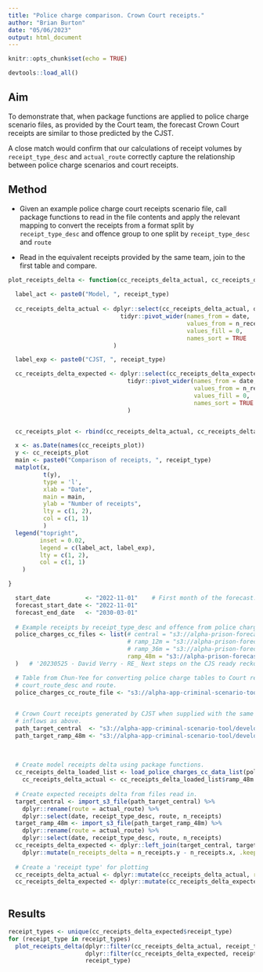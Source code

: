 ```yaml
---
title: "Police charge comparison. Crown Court receipts."
author: "Brian Burton"
date: "05/06/2023"
output: html_document
---
```


```r
knitr::opts_chunk$set(echo = TRUE)

devtools::load_all()
```

## Aim

To demonstrate that, when package functions are applied to police charge
scenario files, as provided by the Court team, the forecast Crown Court receipts
are similar to those predicted by the CJST.

A close match would confirm that our calculations of receipt volumes by
`receipt_type_desc` and `actual_route` correctly capture the relationship
between police charge scenarios and court receipts.


## Method

* Given an example police charge court receipts scenario file, call package
  functions to read in the file contents and apply the
  relevant mapping to convert the receipts from a format split by
  `receipt_type_desc` and offence group to one split by `receipt_type_desc` and
  `route`
  
* Read in the equivalent receipts provided by the same team, join to the first
  table and compare.
  

```r

plot_receipts_delta <- function(cc_receipts_delta_actual, cc_receipts_delta_expected, receipt_type) {
  
  label_act <- paste0("Model, ", receipt_type)
  
  cc_receipts_delta_actual <- dplyr::select(cc_receipts_delta_actual, date, n_receipts_delta) %>%
                                tidyr::pivot_wider(names_from = date,
                                                   values_from = n_receipts_delta,
                                                   values_fill = 0,
                                                   names_sort = TRUE
                              )

  label_exp <- paste0("CJST, ", receipt_type)

  cc_receipts_delta_expected <- dplyr::select(cc_receipts_delta_expected, date, n_receipts_delta) %>%
                                  tidyr::pivot_wider(names_from = date,
                                                     values_from = n_receipts_delta,
                                                     values_fill = 0,
                                                     names_sort = TRUE
                                  )


  cc_receipts_plot <- rbind(cc_receipts_delta_actual, cc_receipts_delta_expected)

  x <- as.Date(names(cc_receipts_plot))
  y <- cc_receipts_plot
  main <- paste0("Comparison of receipts, ", receipt_type)
  matplot(x,
          t(y),
          type = 'l',
          xlab = "Date",
          main = main,
          ylab = "Number of receipts",
          lty = c(1, 2),
          col = c(1, 1)
          )
  legend("topright",
         inset = 0.02,
         legend = c(label_act, label_exp),
         lty = c(1, 2),
         col = c(1, 1)
    )

}

```

```r

  start_date          <- "2022-11-01"    # First month of the forecast. Used for verifying inputs.
  forecast_start_date <- "2022-11-01"
  forecast_end_date   <- "2030-03-01"
  
  # Example receipts by receipt_type_desc and offence from police charge scenarios.
  police_charges_cc_files <- list(# central = "s3://alpha-prison-forecasting-data/prisons-ready-reckoner/prisonsreadyreckoner/test-files/test-police-demand-scenarios/April23_mid_pandemic_real_for_ready_reckoner.csv", # Records the total number of Crown Court receipts used as a baseline in the April 2023 projections. Includes background values from various sources, and an increase in charge numbers over a 24-month period.
                                  # ramp_12m = "s3://alpha-prison-forecasting-data/prisons-ready-reckoner/prisonsreadyreckoner/test-files/test-police-demand-scenarios/April23_mid_pandemic_real_12m_ramp_for_ready_reckoner.csv", # Records how Crown Court receipts would change if police charge numbers were increased over a 12-month period instead of over a 24-month period. Records differences relative to the values in April23_mid_pandemic_real_for_ready_reckoner.csv.
                                  # ramp_36m = "s3://alpha-prison-forecasting-data/prisons-ready-reckoner/prisonsreadyreckoner/test-files/test-police-demand-scenarios/April23_mid_pandemic_real_36m_ramp_for_ready_reckoner.csv", # Records how Crown Court receipts would change if police charge numbers were increased over a 36-month period instead of over a 24-month period. Records differences relative to the values in April23_mid_pandemic_real_for_ready_reckoner.csv.
                                  ramp_48m = "s3://alpha-prison-forecasting-data/prisons-ready-reckoner/prisonsreadyreckoner/test-files/test-police-demand-scenarios/April23_mid_pandemic_real_48m_ramp_for_ready_reckoner.csv" # Records how Crown Court receipts would change if police charge numbers were increased over a 48-month period instead of over a 24-month period. Records differences relative to the values in April23_mid_pandemic_real_for_ready_reckoner.csv.
  )   # '20230525 - David Verry - RE_ Next steps on the CJS ready reckoner.eml'

  # Table from Chun-Yee for converting police charge tables to Court receipts by
  # court_route_desc and route.
  police_charges_cc_route_file <- "s3://alpha-app-criminal-scenario-tool/developmentFolder/Dev_apr23_v1/crown_court_modelling/ccs_snapshot_20230125_jan23version/routes.csv"   # '20230518 - Chun-yee Cheng - cjst pre-covid route distribution.msg'  

    
  # Crown Court receipts generated by CJST when supplied with the same
  # inflows as above.
  path_target_central  <- "s3://alpha-app-criminal-scenario-tool/developmentFolder/Dev_apr23_v1/model_outputs/sensitivity_RR_receipts_check_baseline_230606_1005/crown-output-apr23_s4.csv"   # '20230606 - Chun-yee Cheng - RE_ QA of ready reckoner Crown receipt calculations.msg'
  path_target_ramp_48m <- "s3://alpha-app-criminal-scenario-tool/developmentFolder/Dev_apr23_v1/model_outputs/sensitivity_RR_receipts_check_48m_230606_1005/crown-output-apr23_s4.csv"   # '20230606 - Chun-yee Cheng - RE_ QA of ready reckoner Crown receipt calculations.msg'
 
 
  
  # Create model receipts delta using package functions.
  cc_receipts_delta_loaded_list <- load_police_charges_cc_data_list(police_charges_cc_route_file, police_charges_cc_files, start_date, forecast_start_date, forecast_end_date)
    cc_receipts_delta_actual <- cc_receipts_delta_loaded_list$ramp_48m
    
  # Create expected receipts delta from files read in.
  target_central <- import_s3_file(path_target_central) %>%
    dplyr::rename(route = actual_route) %>%
    dplyr::select(date, receipt_type_desc, route, n_receipts)
  target_ramp_48m <- import_s3_file(path_target_ramp_48m) %>%
    dplyr::rename(route = actual_route) %>%
    dplyr::select(date, receipt_type_desc, route, n_receipts)
  cc_receipts_delta_expected <- dplyr::left_join(target_central, target_ramp_48m, by = c("date", "receipt_type_desc", "route")) %>%
    dplyr::mutate(n_receipts_delta = n_receipts.y - n_receipts.x, .keep = "unused")
  
  # Create a 'receipt type' for plotting
  cc_receipts_delta_actual <- dplyr::mutate(cc_receipts_delta_actual, receipt_type = paste(receipt_type_desc, route, sep = "_"))
  cc_receipts_delta_expected <- dplyr::mutate(cc_receipts_delta_expected, receipt_type = paste(receipt_type_desc, route, sep = "_"))
  

```


## Results

```r

receipt_types <- unique(cc_receipts_delta_expected$receipt_type)
for (receipt_type in receipt_types)
  plot_receipts_delta(dplyr::filter(cc_receipts_delta_actual, receipt_type == !!receipt_type),
                      dplyr::filter(cc_receipts_delta_expected, receipt_type == !!receipt_type),
                      receipt_type)

```



